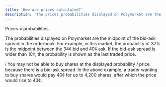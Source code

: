 ```yaml
---
title: 'How are prices calculated?'
description: 'The prices probabilities displayed on Polymarket are the midpoint of the bid-ask spread in the orderbook.'
---
```

Prices = probabilities.

The probabilities displayed on Polymarket are the midpoint of the bid-ask spread in the orderbook. For example, in this market, the probability of 37% is the midpoint between the 34¢ bid and 40¢ ask. If the bid-ask spread is wider than 10¢, the probability is shown as the last traded price.

ℹ️ You may not be able to buy shares at the displayed probability / price because there is a bid-ask spread. In the above example, a trader wanting to buy shares would pay 40¢ for up to 4,200 shares, after which the price would rise to 43¢.
